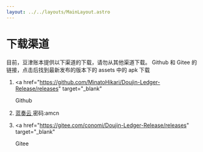 ```yaml
---
layout: ../../layouts/MainLayout.astro
---
```


# 下载渠道

目前，豆津账本提供以下渠道的下载，请勿从其他渠道下载。
Github 和 Gitee 的链接，点击后找到最新发布的版本下的 assets 中的 apk 下载

1. <a
     href="https://github.com/MinatoHikari/Doujin-Ledger-Release/releases"
     target="_blank"
   >
     Github
   </a>

2. <a href="https://wwyx.lanzout.com/iLv0Y160c10b" target="_blank">
     蓝奏云
   </a>
   密码:amcn

3. <a
     href="https://gitee.com/conomi/Doujin-Ledger-Release/releases"
     target="_blank"
   >
     Gitee
   </a>
